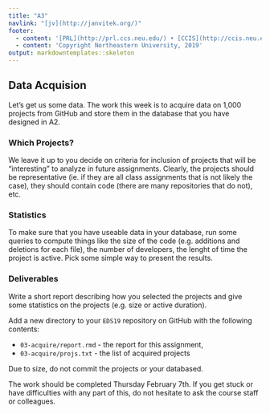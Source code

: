 ```yaml
---
title: "A3"
navlink: "[jv](http://janvitek.org/)"
footer:
  - content: '[PRL](http://prl.ccs.neu.edu/) • [CCIS](http://ccis.neu.edu/)<br/>'
  - content: 'Copyright Northeastern University, 2019'
output: markdowntemplates::skeleton
---
```



## Data Acquision

Let's get us some data.  The work this week is to acquire data on 1,000 projects
from GitHub and store them in the database that you have designed in A2.

### Which Projects?

We leave it up to you decide on criteria for inclusion of projects that will
be "interesting" to analyze in future assignments. Clearly, the projects 
should be representative (ie. if they are all class assignments that is not
likely the case), they should contain code (there are many repositories that
do not), etc. 

### Statistics

To make sure that you have useable data in your database, run some queries
to compute things like the size of the code (e.g. additions and deletions for
each file), the number of developers, the lenght of time the project is active.
Pick some simple way to present the results.

### Deliverables

Write a short report describing how you selected the projects and give some
statistics on the projects (e.g. size or active duration).

Add a new directory to your `EDS19` repository on GitHub with the following
contents:

 * `03-acquire/report.rmd` - the report for this assignment,
 * `03-acquire/projs.txt` - the list of acquired projects

Due to size, do not commit the projects or your databased.

The work should be completed Thursday February 7th. If you get stuck or have
difficulties with any part of this, do not hesitate to ask the course staff or
colleagues.

